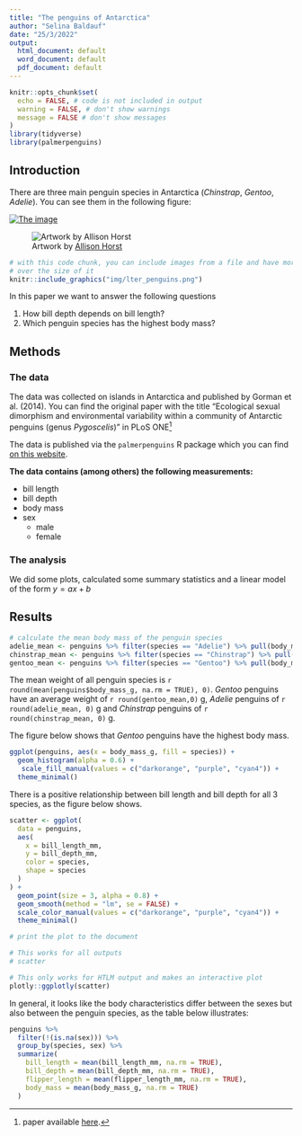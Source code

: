 ```yaml
---
title: "The penguins of Antarctica"
author: "Selina Baldauf"
date: "25/3/2022"
output:
  html_document: default
  word_document: default
  pdf_document: default
---
```


```r
knitr::opts_chunk$set(
  echo = FALSE, # code is not included in output
  warning = FALSE, # don't show warnings
  message = FALSE # don't show messages
)
library(tidyverse)
library(palmerpenguins)
```

## Introduction

There are three main penguin species in Antarctica (*Chinstrap*, *Gentoo*, *Adelie*). You can see them in the following figure:


[![The image](https://raw.githubusercontent.com/allisonhorst/palmerpenguins/main/man/figures/lter_penguins.png)](https://raw.githubusercontent.com/allisonhorst/palmerpenguins/main/man/figures/lter_penguins.png)

![Artwork by [Allison Horst](https://twitter.com/allison_horst)](img/lter_penguins.png)


```r
# with this code chunk, you can include images from a file and have more control
# over the size of it
knitr::include_graphics("img/lter_penguins.png")
```


In this paper we want to answer the following questions

1. How bill depth depends on bill length?
2. Which penguin species has the highest body mass?

## Methods

### The data

The data was collected on islands in Antarctica and published by Gorman et al. (2014). You can find the original paper with the title "Ecological sexual dimorphism and environmental variability within a community of Antarctic penguins (genus *Pygoscelis*)" in PLoS ONE^[paper available [here](https://doi.org/10.1371/journal.pone.0090081).]

The data is published via the `palmerpenguins` R package which you can find [on this website](https://allisonhorst.github.io/palmerpenguins/).

**The data contains (among others) the following measurements:**

- bill length
- bill depth
- body mass
- sex
  - male
  - female


### The analysis

We did some plots, calculated some summary statistics and a linear model of the 
form $y = ax + b$

## Results

```r
# calculate the mean body mass of the penguin species
adelie_mean <- penguins %>% filter(species == "Adelie") %>% pull(body_mass_g) %>% mean(na.rm = TRUE) 
chinstrap_mean <- penguins %>% filter(species == "Chinstrap") %>% pull(body_mass_g) %>% mean(na.rm = TRUE) 
gentoo_mean <- penguins %>% filter(species == "Gentoo") %>% pull(body_mass_g) %>% mean(na.rm = TRUE) 
```

The mean weight of all penguin species is `r round(mean(penguins$body_mass_g, na.rm = TRUE), 0)`. *Gentoo* penguins have an average weight of `r round(gentoo_mean,0)` g, *Adelie* penguins of `r round(adelie_mean, 0)` g and *Chinstrap* penguins of `r round(chinstrap_mean, 0)` g.

The figure below shows that *Gentoo* penguins have the highest body mass.

```r
ggplot(penguins, aes(x = body_mass_g, fill = species)) +
  geom_histogram(alpha = 0.6) +
   scale_fill_manual(values = c("darkorange", "purple", "cyan4")) +
  theme_minimal()
```

There is a positive relationship between bill length and bill depth for all 3 species, as the figure below shows.

```r
scatter <- ggplot(
  data = penguins,
  aes(
    x = bill_length_mm,
    y = bill_depth_mm,
    color = species,
    shape = species
  )
) +
  geom_point(size = 3, alpha = 0.8) +
  geom_smooth(method = "lm", se = FALSE) +
  scale_color_manual(values = c("darkorange", "purple", "cyan4")) +
  theme_minimal()

# print the plot to the document

# This works for all outputs
# scatter

# This only works for HTLM output and makes an interactive plot
plotly::ggplotly(scatter)
```

In general, it looks like the body characteristics differ between the sexes but also between the penguin
species, as the table below illustrates:

```r
penguins %>% 
  filter(!(is.na(sex))) %>% 
  group_by(species, sex) %>% 
  summarize(
    bill_length = mean(bill_length_mm, na.rm = TRUE),
    bill_depth = mean(bill_depth_mm, na.rm = TRUE),
    flipper_length = mean(flipper_length_mm, na.rm = TRUE),
    body_mass = mean(body_mass_g, na.rm = TRUE)
  )
```
